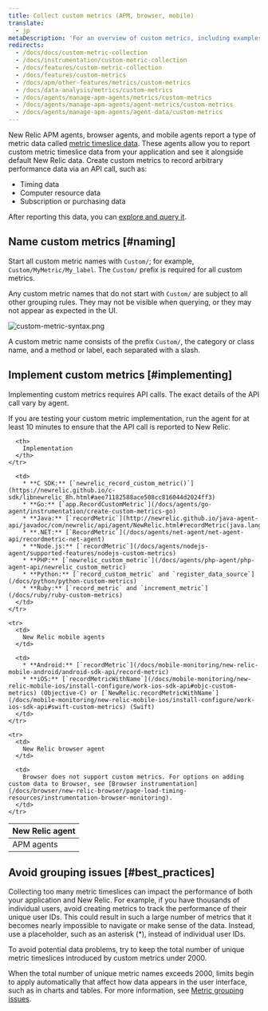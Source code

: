 ```yaml
---
title: Collect custom metrics (APM, browser, mobile)
translate:
  - jp
metaDescription: 'For an overview of custom metrics, including examples, best practices, and a quick reference by New Relic agent, start here.'
redirects:
  - /docs/docs/custom-metric-collection
  - /docs/instrumentation/custom-metric-collection
  - /docs/features/custom-metric-collection
  - /docs/features/custom-metrics
  - /docs/apm/other-features/metrics/custom-metrics
  - /docs/data-analysis/metrics/custom-metrics
  - /docs/agents/manage-apm-agents/metrics/custom-metrics
  - /docs/agents/manage-apm-agents/agent-metrics/custom-metrics
  - /docs/agents/manage-apm-agents/agent-data/custom-metrics
---
```


New Relic APM agents, browser agents, and mobile agents report a type of metric data called [metric timeslice data](/docs/using-new-relic/data/understand-data/new-relic-data-types#timeslice-data). These agents allow you to report custom metric timeslice data from your application and see it alongside default New Relic data. Create custom metrics to record arbitrary performance data via an API call, such as:

* Timing data
* Computer resource data
* Subscription or purchasing data

After reporting this data, you can [explore and query it](/docs/query-your-data/nrql-new-relic-query-language/nrql-query-tutorials/query-apm-metric-timeslice-data-nrql). 

## Name custom metrics [#naming]

Start all custom metric names with `Custom/`; for example, `Custom/MyMetric/My_label`. The `Custom/` prefix is required for all custom metrics.

Any custom metric names that do not start with `Custom/` are subject to all other grouping rules. They may not be visible when querying, or they may not appear as expected in the UI.

![custom-metric-syntax.png](./images/custom-metric-syntax.png "custom-metric-syntax.png")

A custom metric name consists of the prefix `Custom/`, the category or class name, and a method or label, each separated with a slash.

## Implement custom metrics [#implementing]

Implementing custom metrics requires API calls. The exact details of the API call vary by agent.

<Callout variant="tip">
  If you are testing your custom metric implementation, run the agent for at least 10 minutes to ensure that the API call is reported to New Relic.
</Callout>

<table>
  <thead>
    <tr>
      <th style={{ width: "200px" }}>
        New Relic agent
      </th>

      <th>
        Implementation
      </th>
    </tr>
  </thead>

  <tbody>
    <tr>
      <td>
        APM agents
      </td>

      <td>
        * **C SDK:** [`newrelic_record_custom_metric()`](https://newrelic.github.io/c-sdk/libnewrelic_8h.html#aee71182588ace508cc816044d2024ff3)
        * **Go:** [`app.RecordCustomMetric`](/docs/agents/go-agent/instrumentation/create-custom-metrics-go)
        * **Java:** [`recordMetric`](http://newrelic.github.io/java-agent-api/javadoc/com/newrelic/api/agent/NewRelic.html#recordMetric(java.lang.String,%20float))
        * **.NET:** [`RecordMetric`](/docs/agents/net-agent/net-agent-api/recordmetric-net-agent)
        * **Node.js:** [`recordMetric`](/docs/agents/nodejs-agent/supported-features/nodejs-custom-metrics)
        * **PHP:** [`newrelic_custom_metric`](/docs/agents/php-agent/php-agent-api/newrelic_custom_metric)
        * **Python:** [`record_custom_metric` and `register_data_source`](/docs/python/python-custom-metrics)
        * **Ruby:** [`record_metric` and `increment_metric`](/docs/ruby/ruby-custom-metrics)
      </td>
    </tr>

    <tr>
      <td>
        New Relic mobile agents
      </td>

      <td>
        * **Android:** [`recordMetric`](/docs/mobile-monitoring/new-relic-mobile-android/android-sdk-api/record-metric)
        * **iOS:** [`recordMetricWithName`](/docs/mobile-monitoring/new-relic-mobile-ios/install-configure/work-ios-sdk-api#objc-custom-metrics) (Objective-C) or [`NewRelic.recordMetricWithName`](/docs/mobile-monitoring/new-relic-mobile-ios/install-configure/work-ios-sdk-api#swift-custom-metrics) (Swift)
      </td>
    </tr>

    <tr>
      <td>
        New Relic browser agent
      </td>

      <td>
        Browser does not support custom metrics. For options on adding custom data to Browser, see [Browser instrumentation](/docs/browser/new-relic-browser/page-load-timing-resources/instrumentation-browser-monitoring).
      </td>
    </tr>
  </tbody>
</table>

## Avoid grouping issues [#best_practices]

Collecting too many metric timeslices can impact the performance of both your application and New Relic. For example, if you have thousands of individual users, avoid creating metrics to track the performance of their unique user IDs. This could result in such a large number of metrics that it becomes nearly impossible to navigate or make sense of the data. Instead, use a placeholder, such as an asterisk (\*), instead of individual user IDs.

<Callout variant="important">
  To avoid potential data problems, try to keep the total number of unique metric timeslices introduced by custom metrics under 2000.
</Callout>

When the total number of unique metric names exceeds 2000, limits begin to apply automatically that affect how data appears in the user interface, such as in charts and tables. For more information, see [Metric grouping issues](/docs/features/metric-grouping-issues).
